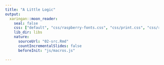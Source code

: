 ```yaml
---
title: "A Little Logic"
output:
  xaringan::moon_reader:
    seal: false
    css: ["default", "css/raspberry-fonts.css", "css/print.css", "css/raspberry.css"]
    lib_dir: libs
    nature:
      sourceUrl: "02-src.Rmd"
      countIncrementalSlides: false
      beforeInit: "js/macros.js"
      
---
```

